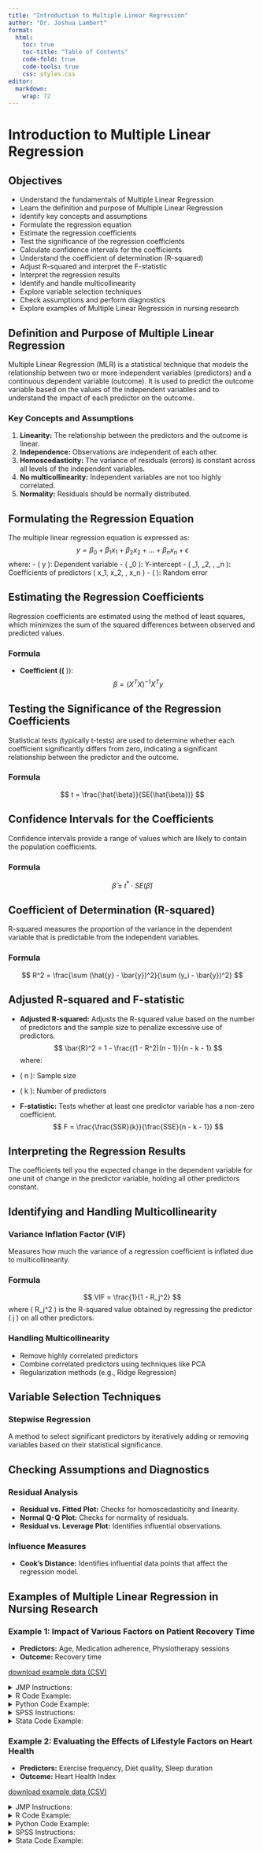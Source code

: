 ```yaml
---
title: "Introduction to Multiple Linear Regression"
author: "Dr. Joshua Lambert"
format:
  html:
    toc: true
    toc-title: "Table of Contents"
    code-fold: true
    code-tools: true
    css: styles.css
editor: 
  markdown: 
    wrap: 72
---
```


# Introduction to Multiple Linear Regression

## Objectives

-   Understand the fundamentals of Multiple Linear Regression
-   Learn the definition and purpose of Multiple Linear Regression
-   Identify key concepts and assumptions
-   Formulate the regression equation
-   Estimate the regression coefficients
-   Test the significance of the regression coefficients
-   Calculate confidence intervals for the coefficients
-   Understand the coefficient of determination (R-squared)
-   Adjust R-squared and interpret the F-statistic
-   Interpret the regression results
-   Identify and handle multicollinearity
-   Explore variable selection techniques
-   Check assumptions and perform diagnostics
-   Explore examples of Multiple Linear Regression in nursing research

## Definition and Purpose of Multiple Linear Regression

Multiple Linear Regression (MLR) is a statistical technique that models
the relationship between two or more independent variables (predictors)
and a continuous dependent variable (outcome). It is used to predict the
outcome variable based on the values of the independent variables and to
understand the impact of each predictor on the outcome.

### Key Concepts and Assumptions

1.  **Linearity:** The relationship between the predictors and the
    outcome is linear.
2.  **Independence:** Observations are independent of each other.
3.  **Homoscedasticity:** The variance of residuals (errors) is constant
    across all levels of the independent variables.
4.  **No multicollinearity:** Independent variables are not too highly
    correlated.
5.  **Normality:** Residuals should be normally distributed.

## Formulating the Regression Equation

The multiple linear regression equation is expressed as: $$
y = \beta_0 + \beta_1x_1 + \beta_2x_2 + \dots + \beta_nx_n + \epsilon
$$ where: - ( y ): Dependent variable - ( \beta\_0 ): Y-intercept - (
\beta\_1, \beta\_2, \dots, \beta\_n ): Coefficients of predictors ( x_1,
x_2, \dots, x_n ) - ( \epsilon ): Random error

## Estimating the Regression Coefficients

Regression coefficients are estimated using the method of least squares,
which minimizes the sum of the squared differences between observed and
predicted values.

### Formula

-   **Coefficient ((** \beta )): $$
    \beta = (X^TX)^{-1}X^Ty
    $$

## Testing the Significance of the Regression Coefficients

Statistical tests (typically t-tests) are used to determine whether each
coefficient significantly differs from zero, indicating a significant
relationship between the predictor and the outcome.

### Formula

$$
t = \frac{\hat{\beta}}{SE(\hat{\beta})}
$$

## Confidence Intervals for the Coefficients

Confidence intervals provide a range of values which are likely to
contain the population coefficients.

### Formula

$$
\hat{\beta} \pm t^* \cdot SE(\hat{\beta})
$$

## Coefficient of Determination (R-squared)

R-squared measures the proportion of the variance in the dependent
variable that is predictable from the independent variables.

### Formula

$$
R^2 = \frac{\sum (\hat{y} - \bar{y})^2}{\sum (y_i - \bar{y})^2}
$$

## Adjusted R-squared and F-statistic

-   **Adjusted R-squared:** Adjusts the R-squared value based on the
    number of predictors and the sample size to penalize excessive use
    of predictors. $$
    \bar{R}^2 = 1 - \frac{(1 - R^2)(n - 1)}{n - k - 1}
    $$ where:

-   ( n ): Sample size

-   ( k ): Number of predictors

-   **F-statistic:** Tests whether at least one predictor variable has a
    non-zero coefficient. $$
    F = \frac{\frac{SSR}{k}}{\frac{SSE}{n - k - 1}}
    $$

## Interpreting the Regression Results

The coefficients tell you the expected change in the dependent variable
for one unit of change in the predictor variable, holding all other
predictors constant.

## Identifying and Handling Multicollinearity

### Variance Inflation Factor (VIF)

Measures how much the variance of a regression coefficient is inflated
due to multicollinearity.

### Formula

$$
VIF = \frac{1}{1 - R_j^2}
$$ where ( R_j\^2 ) is the R-squared value obtained by regressing the
predictor ( j ) on all other predictors.

### Handling Multicollinearity

-   Remove highly correlated predictors
-   Combine correlated predictors using techniques like PCA
-   Regularization methods (e.g., Ridge Regression)

## Variable Selection Techniques

### Stepwise Regression

A method to select significant predictors by iteratively adding or
removing variables based on their statistical significance.

## Checking Assumptions and Diagnostics

### Residual Analysis

-   **Residual vs. Fitted Plot:** Checks for homoscedasticity and
    linearity.
-   **Normal Q-Q Plot:** Checks for normality of residuals.
-   **Residual vs. Leverage Plot:** Identifies influential observations.

### Influence Measures

-   **Cook's Distance:** Identifies influential data points that affect
    the regression model.

## Examples of Multiple Linear Regression in Nursing Research

### Example 1: Impact of Various Factors on Patient Recovery Time

-   **Predictors:** Age, Medication adherence, Physiotherapy sessions
-   **Outcome:** Recovery time

<a href="mlr_ex1.csv" download>download example data (CSV)</a>

<details>

<summary>JMP Instructions:</summary>

<ul>

<li>Go to <code>Analyze</code> \> <code>Fit Model</code>.</li>

<li>Select your continuous outcome variable and move it to the
<code>Y</code> column.</li>

<li>Add predictors to the model and configure interactions if
necessary.</li>

<li>Click <code>Run</code> to fit the model and interpret the
results.</li>

</ul>

</details>

<details>

<summary>R Code Example:</summary>

<ul>

<li>

```{=html}
<pre>
# Example in R
# Simulated data
set.seed(456)
data <- data.frame(
  Age = rnorm(100, mean = 50, sd = 10),
  Medication_Adherence = rnorm(100, mean = 75, sd = 10),
  Physiotherapy_Sessions = rnorm(100, mean = 20, sd = 5),
  Recovery_Time = rnorm(100, mean = 30, sd = 5)
)

# Multiple Linear Regression
fit <- lm(Recovery_Time ~ Age + Medication_Adherence + Physiotherapy_Sessions, data = data)
summary(fit)

# Residual Plots
par(mfrow = c(2, 2))
plot(fit)
      </pre>
```
</li>

</ul>

</details>

<details>

<summary>Python Code Example:</summary>

<ul>

<li>

```{=html}
<pre>
# Example in Python
import pandas as pd
import statsmodels.api as sm
from statsmodels.formula.api import ols

# Simulated data
np.random.seed(456)
data = pd.DataFrame({
  'Age': np.random.normal(50, 10, 100),
  'Medication_Adherence': np.random.normal(75, 10, 100),
  'Physiotherapy_Sessions': np.random.normal(20, 5, 100),
  'Recovery_Time': np.random.normal(30, 5, 100)
})

# Multiple Linear Regression
model = ols('Recovery_Time ~ Age + Medication_Adherence + Physiotherapy_Sessions', data=data).fit()
print(model.summary())

# Residual Plots
import matplotlib.pyplot as plt
fig = sm.graphics.plot_regress_exog(model, 'Age', fig=plt.figure(figsize=(12, 8)))
plt.show()
      </pre>
```
</li>

</ul>

</details>

<details>

<summary>SPSS Instructions:</summary>

<ul>

<li>Go to <code>Analyze</code> \> <code>Regression</code> \>
<code>Linear</code>.</li>

<li>Select your continuous outcome variable and move it to the
<code>Dependent</code> box.</li>

<li>Select your predictor variables and move them to the
<code>Independent(s)</code> box.</li>

<li>Click <code>Statistics</code> and check <code>Estimates</code>,
<code>R squared change</code>, and <code>Durbin-Watson</code>.</li>

<li>Click <code>OK</code>.</li>

</ul>

</details>

<details>

<summary>Stata Code Example:</summary>

<ul>

<li>

```{=html}
<pre>
* Example in Stata
clear
set seed 456

* Simulated data
set obs 100
gen Age = rnormal(50, 10)
gen Medication_Adherence = rnormal(75, 10)
gen Physiotherapy_Sessions = rnormal(20, 5)
gen Recovery_Time = rnormal(30, 5)

* Multiple Linear Regression
regress Recovery_Time Age Medication_Adherence Physiotherapy_Sessions
      </pre>
```
</li>

</ul>

</details>

### Example 2: Evaluating the Effects of Lifestyle Factors on Heart Health

-   **Predictors:** Exercise frequency, Diet quality, Sleep duration
-   **Outcome:** Heart Health Index

<a href="mlr_ex2.csv" download>download example data (CSV)</a>

<details>

<summary>JMP Instructions:</summary>

<ul>

<li>Go to <code>Analyze</code> \> <code>Fit Model</code>.</li>

<li>Select your continuous outcome variable and move it to the
<code>Y</code> column.</li>

<li>Add predictors to the model and configure interactions if
necessary.</li>

<li>Click <code>Run</code> to fit the model and interpret the
results.</li>

</ul>

</details>

<details>

<summary>R Code Example:</summary>

<ul>

<li>

```{=html}
<pre>
# Example in R
# Simulated data
set.seed(789)
data2 <- data.frame(
  Exercise_Frequency = rnorm(100, mean = 3, sd = 1),
  Diet_Quality = rnorm(100, mean = 7, sd = 2),
  Sleep_Duration = rnorm(100, mean = 8, sd = 1),
  Heart_Health_Index = rnorm(100, mean = 75, sd = 10)
)

# Multiple Linear Regression
fit2 <- lm(Heart_Health_Index ~ Exercise_Frequency + Diet_Quality + Sleep_Duration, data = data2)
summary(fit2)

# Residual Plots
par(mfrow = c(2, 2))
plot(fit2)
      </pre>
```
</li>

</ul>

</details>

<details>

<summary>Python Code Example:</summary>

<ul>

<li>

```{=html}
<pre>
# Example in Python
import pandas as pd
import statsmodels.api as sm
from statsmodels.formula.api import ols

# Simulated data
np.random.seed(789)
data2 = pd.DataFrame({
  'Exercise_Frequency': np.random.normal(3, 1, 100),
  'Diet_Quality': np.random.normal(7, 2, 100),
  'Sleep_Duration': np.random.normal(8, 1, 100),
  'Heart_Health_Index': np.random.normal(75, 10, 100)
})

# Multiple Linear Regression
model2 = ols('Heart_Health_Index ~ Exercise_Frequency + Diet_Quality + Sleep_Duration', data=data2).fit()
print(model2.summary())

# Residual Plots
import matplotlib.pyplot as plt
fig = sm.graphics.plot_regress_exog(model2, 'Diet_Quality', fig=plt.figure(figsize=(12, 8)))
plt.show()
      </pre>
```
</li>

</ul>

</details>

<details>

<summary>SPSS Instructions:</summary>

<ul>

<li>Go to <code>Analyze</code> \> <code>Regression</code> \>
<code>Linear</code>.</li>

<li>Select your continuous outcome variable and move it to the
<code>Dependent</code> box.</li>

<li>Select your predictor variables and move them to the
<code>Independent(s)</code> box。</li>

<li>Click <code>Statistics</code> and check <code>Estimates</code>,
<code>R squared change</code>, and <code>Durbin-Watson</code>.</li>

<li>Click <code>OK</code>.</li>

</ul>

</details>

<details>

<summary>Stata Code Example:</summary>

<ul>

<li>

```{=html}
<pre>
* Example in Stata
clear
set seed 789

* Simulated data
set obs 100
gen Exercise_Frequency = rnormal(3, 1)
gen Diet_Quality = rnormal(7, 2)
gen Sleep_Duration = rnormal(8, 1)
gen Heart_Health_Index = rnormal(75, 10)

* Multiple Linear Regression
regress Heart_Health_Index Exercise_Frequency Diet_Quality Sleep_Duration
      </pre>
```
</li>

</ul>

</details>
